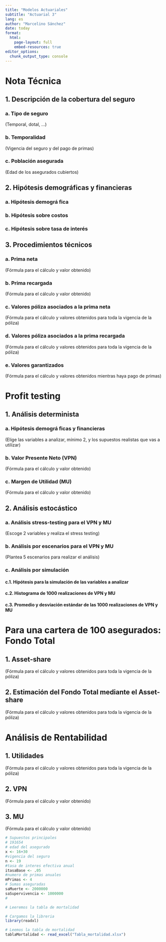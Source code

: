 ```yaml
---
title: "Modelos Actuariales"
subtitle: "Actuarial 3"
lang: es
author: "Marcelino Sánchez"
date: today
format:
  html:
    page-layout: full
    embed-resources: true
editor_options: 
  chunk_output_type: console
---
```


# Nota Técnica

## 1. Descripción de la cobertura del seguro

### a. Tipo de seguro

(Temporal, dotal, ...)

### b. Temporalidad

(Vigencia del seguro y del pago de primas)

### c. Población asegurada

(Edad de los asegurados cubiertos)

## 2. Hipótesis demográficas y financieras

### a. Hipótesis demográ fica

### b. Hipótesis sobre costos

### c. Hipótesis sobre tasa de interés

## 3. Procedimientos técnicos

### a. Prima neta

(Fórmula para el cálculo y valor obtenido)

### b. Prima recargada

(Fórmula para el cálculo y valor obtenido)

### c. Valores póliza asociados a la prima neta

(Fórmula para el cálculo y valores obtenidos para toda la vigencia de la póliza)

### d. Valores póliza asociados a la prima recargada

(Fórmula para el cálculo y valores obtenidos para toda la vigencia de la póliza)

### e. Valores garantizados

(Fórmula para el cálculo y valores obtenidos mientras haya pago de primas)

# Profit testing

## 1. Análisis determinista

### a. Hipótesis demográ ficas y financieras

(Elige las variables a analizar, mínimo 2, y los supuestos realistas que vas a utilizar)

### b. Valor Presente Neto (VPN)

(Fórmula para el cálculo y valor obtenido)

### c. Margen de Utilidad (MU)

(Fórmula para el cálculo y valor obtenido)

## 2. Análisis estocástico

### a. Análisis stress-testing para el VPN y MU

(Escoge 2 variables y realiza el stress testing)

### b. Análisis por escenarios para el VPN y MU

(Plantea 5 escenarios para realizar el análisis)

### c. Análisis por simulación

#### c.1. Hipótesis para la simulación de las variables a analizar

#### c.2. Histograma de 1000 realizaciones de VPN y MU

#### c.3. Promedio y desviación estándar de las 1000 realizaciones de VPN y MU

# Para una cartera de 100 asegurados: Fondo Total

## 1. Asset-share

(Fórmula para el cálculo y valores obtenidos para toda la vigencia de la póliza)

## 2. Estimación del Fondo Total mediante el Asset-share

(Fórmula para el cálculo y valores obtenidos para toda la vigencia de la póliza)

# Análisis de Rentabilidad

## 1. Utilidades

(Fórmula para el cálculo y valores obtenidos para toda la vigencia de la póliza)

## 2. VPN

(Fórmula para el cálculo y valor obtenido)

## 3. MU

(Fórmula para el cálculo y valor obtenido)


```r
# Supuestos principales
# 191654
# edad del asegurado
x <- 16+30
#vigencia del seguro
n <- 19
#tasa de interes efectiva anual
itasaBase <- .05
#numero de primas anuales
mPrimas <- 4
# Sumas aseguradas
saMuerte <- 2000000
saSupervivencia <- 1000000
#


```

```r
# Leeremos la tabla de mortalidad

# Cargamos la libreria
library(readxl)

# Leemos la tabla de mortalidad
tablaMortalidad <- read_excel("Tabla_mortalidad.xlsx")
```